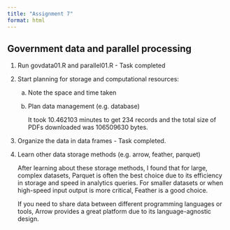 ---
title: "Assignment 7"
format: html
---

## Government data and parallel processing

1.  Run govdata01.R and parallel01.R - Task completed

2.  Start planning for storage and computational resources:

    a.  Note the space and time taken

    b.  Plan data management (e.g. database)

        It took 10.462103 minutes to get 234 records and the total size of PDFs downloaded was 106509630 bytes.

3.  Organize the data in data frames - Task completed.

4.  Learn other data storage methods (e.g. arrow, feather, parquet)

    After learning about these storage methods, I found that for large, complex datasets, Parquet is often the best choice due to its efficiency in storage and speed in analytics queries. For smaller datasets or when high-speed input output is more critical, Feather is a good choice.

    If you need to share data between different programming languages or tools, Arrow provides a great platform due to its language-agnostic design.
